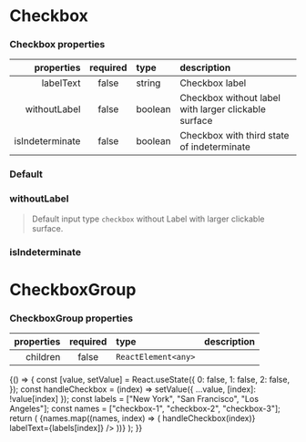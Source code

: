 
<Meta title="Forms/Checkbox" component={Checkbox} />

# Checkbox

### Checkbox properties

|      properties | required | type    | description                                          |
| --------------: | :------: | :------ | :--------------------------------------------------- |
|       labelText |  false   | string  | Checkbox label                                       |
|    withoutLabel |  false   | boolean | Checkbox without label with larger clickable surface |
| isIndeterminate |  false   | boolean | Checkbox with third state of indeterminate           |

### Default

<Preview>
  <Story name="simple">
    <Checkbox id="checkbox-1" labelText="GNUI Checkbox" />
  </Story>
</Preview>

### withoutLabel

> Default input type `checkbox` without Label with larger clickable surface.

<Preview>
  <Story name="withoutLabel">
    <Checkbox withoutLabel id="checkbox-5" />
  </Story>
</Preview>

### isIndeterminate

<Preview>
  <Story name="isIndeterminate">
    <IndeterminateCheckbox id="321312" indeterminate={true} />
  </Story>
</Preview>

# CheckboxGroup

### CheckboxGroup properties

| properties | required | type                | description |
| ---------: | :------: | :------------------ | :---------- |
|   children |  false   | `ReactElement<any>` |             |

<Preview>
  <Story name="group">
    {() => {
      const [value, setValue] = React.useState({
        0: false,
        1: false,
        2: false,
      });
      const handleCheckbox = (index) =>
        setValue({ ...value, [index]: !value[index] });
      const labels = ["New York", "San Francisco", "Los Angeles"];
      const names = ["checkbox-1", "checkbox-2", "checkbox-3"];
      return (
        <CheckboxGroup name="gnui-checkbox-group">
          {names.map((names, index) => (
            <Checkbox
              id={names[index]}
              onChange={() => handleCheckbox(index)}
              labelText={labels[index]}
            />
          ))}
        </CheckboxGroup>
      );
    }}
  </Story>
</Preview>
